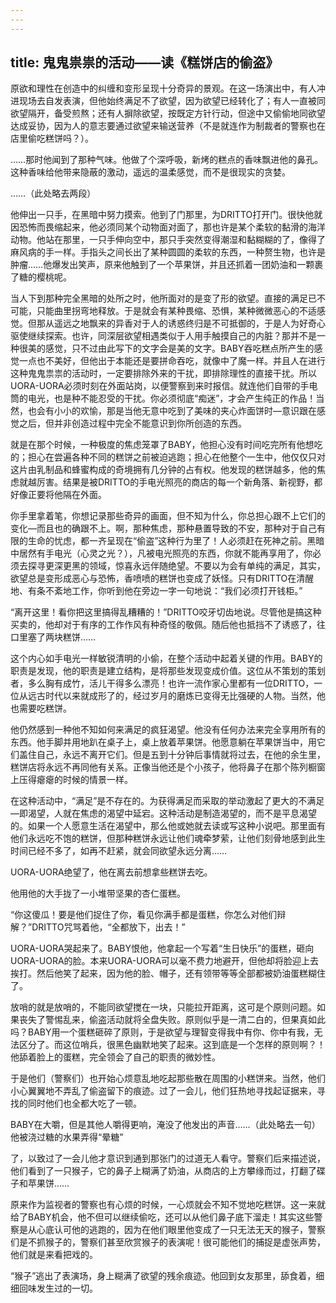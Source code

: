 ```yaml
---
---
---
```

title: 鬼鬼祟祟的活动——读《糕饼店的偷盗》
---




原欲和理性在创造中的纠缠和变形呈现十分奇异的景观。在这一场演出中，有人冲进现场去自发表演，但他始终满足不了欲望，因为欲望已经转化了；有人一直被同欲望隔开，备受煎熬；还有人摒除欲望，按既定方针行动，但途中又偷偷地同欲望达成妥协，因为人的意志要通过欲望来输送营养（不是就连作为制裁者的警察也在店里偷吃糕饼吗？）。

……那时他闻到了那种气味。他做了个深呼吸，新烤的糕点的香味飘进他的鼻孔。这种香味给他带来隐蔽的激动，遥远的温柔感觉，而不是很现实的贪婪。

……（此处略去两段）

他伸出一只手，在黑暗中努力摸索。他到了门那里，为DRITTO打开门。很快他就因恐怖而畏缩起来，他必须同某个动物面对面了，那也许是某个柔软的黏滑的海洋动物。他站在那里，一只手伸向空中，那只手突然变得潮湿和黏糊糊的了，像得了麻风病的手一样。手指头之间长出了某种圆圆的柔软的东西，一种赘生物，也许是肿瘤……他爆发出笑声，原来他触到了一个苹果饼，并且还抓着一团奶油和一颗裹了糖的樱桃呢。

当人下到那种完全黑暗的处所之时，他所面对的是变了形的欲望。直接的满足已不可能，只能曲里拐弯地释放。于是就会有某种畏缩、恐惧，某种微微恶心的不适感觉。但那从遥远之地飘来的异香对于人的诱惑终归是不可抵御的，于是人为好奇心驱使继续探索。也许，同深层欲望相遇类似于人用手触摸自己的内脏？那并不是一种很美的感觉，只不过由此写下的文字会是美的文字。BABY吞吃糕点所产生的感觉一点也不美好，但他出于本能还是要拼命吞吃，就像中了魔一样。并且人在进行这种鬼鬼祟祟的活动时，一定要排除外来的干扰，即排除理性的直接干扰。所以UORA-UORA必须时刻在外面站岗，以便警察到来时报信。就连他们自带的手电筒的电光，也是种不能忍受的干扰。你必须彻底“痴迷”，才会产生纯正的作品！当然，也会有小小的欢愉，那是当他无意中吃到了美味的夹心炸面饼时—意识跟在感觉之后，但并非创造过程中完全不能意识到你所创造的东西。

就是在那个时候，一种极度的焦虑笼罩了BABY，他担心没有时间吃完所有他想吃的；担心在尝遍各种不同的糕饼之前被迫逃跑；担心在他整个一生中，他仅仅只对这片由乳制品和蜂蜜构成的奇境拥有几分钟的占有权。他发现的糕饼越多，他的焦虑就越厉害。结果是被DRITTO的手电光照亮的商店的每一个新角落、新视野，都好像正要将他隔在外面。

你手里拿着笔，你想记录那些奇异的画面，但不知为什么，你总担心跟不上它们的变化—而且也的确跟不上。啊，那种焦虑，那种悬置导致的不安，那种对于自己有限的生命的忧虑，都一齐呈现在“偷盗”这种行为里了！人必须赶在死神之前。黑暗中居然有手电光（心灵之光？），凡被电光照亮的东西，你就不能再享用了，你必须去探寻更深更黑的领域，惊喜永远伴随绝望。不要以为会有单纯的满足，其实，欲望总是变形成恶心与恐怖，香喷喷的糕饼也变成了妖怪。只有DRITTO在清醒地、有条不紊地工作，你听到他在旁边一字一句地说：“我们必须打开钱柜。”

“离开这里！看你把这里搞得乱糟糟的！”DRITTO咬牙切齿地说。尽管他是搞这种买卖的，他却对于有序的工作作风有种奇怪的敬佩。随后他也抵挡不了诱惑了，往口里塞了两块糕饼……

这个内心如手电光一样敏锐清明的小偷，在整个活动中起着关键的作用。BABY的职责是发现，他的职责是建立结构，是将那些发现变成价值。这位从不策划的策划者，多么胸有成竹，活儿干得多么漂亮！也许一流作家心里都有一位DRITTO，一位从远古时代以来就成形了的，经过岁月的磨炼已变得无比强硬的人物。当然，他也需要吃糕饼。

他仍然感到一种他不知如何来满足的疯狂渴望。他没有任何办法来完全享用所有的东西。他手脚并用地趴在桌子上，桌上放着苹果饼。他愿意躺在苹果饼当中，用它们盖住自己，永远不离开它们。但是五到十分钟后事情就将过去，在他的余生里，糕饼店将永远不再同他有关系。正像当他还是个小孩子，他将鼻子在那个陈列橱窗上压得瘪瘪的时候的情景一样。

在这种活动中，“满足”是不存在的。为获得满足而采取的举动激起了更大的不满足—即渴望，人就在焦虑的渴望中延宕。这种活动是制造渴望的，而不是平息渴望的。如果一个人愿意生活在渴望中，那么他或她就去读或写这种小说吧。那里面有他们永远吃不饱的糕饼，但那种糕饼永远让他们魂牵梦萦，让他们刻骨地感到此生时间已经不多了，如再不赶紧，就会同欲望永远分离……

UORA-UORA绝望了，他在离去前想拿些糕饼去吃。

他用他的大手拢了一小堆带坚果的杏仁蛋糕。

“你这傻瓜！要是他们捉住了你，看见你满手都是蛋糕，你怎么对他们辩解？”DRITTO咒骂着他，“全都放下，出去！”

UORA-UORA哭起来了。BABY恨他，他拿起一个写着“生日快乐”的蛋糕，砸向UORA-UORA的脸。本来UORA-UORA可以毫不费力地避开，但他却将脸迎上去挨打。然后他笑了起来，因为他的脸、帽子，还有领带等等全部都被奶油蛋糕糊住了。

放哨的就是放哨的，不能同欲望搅在一块，只能拉开距离，这可是个原则问题。如果丧失了警惕乱来，偷盗活动就将全盘失败。原则似乎是一清二白的，但果真如此吗？BABY用一个蛋糕砸碎了原则，于是欲望与理智变得我中有你、你中有我，无法区分了。而这位哨兵，很黑色幽默地笑了起来。这到底是一个怎样的原则啊？！他舔着脸上的蛋糕，完全领会了自己的职责的微妙性。

于是他们（警察们）也开始心烦意乱地吃起那些散在周围的小糕饼来。当然，他们小心翼翼地不弄乱了偷盗留下的痕迹。过了一会儿，他们狂热地寻找起证据来，寻找的同时他们也全都大吃了一顿。

BABY在大嚼，但是其他人嚼得更响，淹没了他发出的声音……（此处略去一句）他被浇过糖的水果弄得“晕糖”

了，以致过了一会儿他才意识到通到那张门的过道无人看守。警察们后来描述说，他们看到了一只猴子，它的鼻子上糊满了奶油，从商店的上方攀缘而过，打翻了碟子和苹果饼……

原来作为监视者的警察也有心烦的时候，一心烦就会不知不觉地吃糕饼。这一来就给了BABY机会，他不但可以继续偷吃，还可以从他们鼻子底下溜走！其实这些警察是从心底认可他的逃跑的，因为在他们眼里他变成了一只无法无天的猴子，警察们是不抓猴子的，警察们甚至欣赏猴子的表演呢！很可能他们的捕捉是虚张声势，他们就是来看把戏的。

“猴子”逃出了表演场，身上糊满了欲望的残余痕迹。他回到女友那里，舔食着，细细回味发生过的一切。